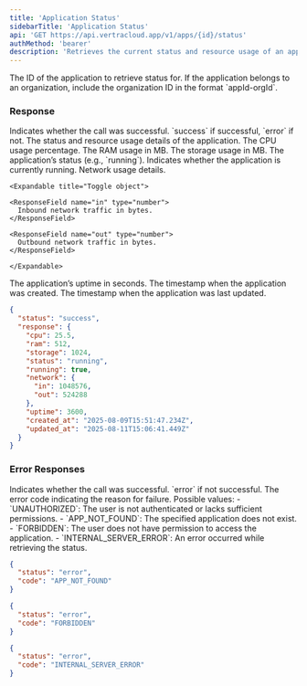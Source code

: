 ```yaml
---
title: 'Application Status'
sidebarTitle: 'Application Status'
api: 'GET https://api.vertracloud.app/v1/apps/{id}/status'
authMethod: 'bearer'
description: 'Retrieves the current status and resource usage of an application by its ID.'
---
```


<ParamField path="id" type="string" required>
  The ID of the application to retrieve status for. If the application belongs to an organization, include the organization ID in the format `appId-orgId`.
</ParamField>

### Response

<ResponseField name="status" type="string">
  Indicates whether the call was successful. `success` if successful, `error` if not.
</ResponseField>

<ResponseField name="response" type="object">
  The status and resource usage details of the application.

  <Expandable title="Toggle object">

  <ResponseField name="cpu" type="number">
    The CPU usage percentage.
  </ResponseField>

  <ResponseField name="ram" type="number">
    The RAM usage in MB.
  </ResponseField>

  <ResponseField name="storage" type="number">
    The storage usage in MB.
  </ResponseField>

  <ResponseField name="status" type="string">
    The application’s status (e.g., `running`).
  </ResponseField>

  <ResponseField name="running" type="boolean">
    Indicates whether the application is currently running.
  </ResponseField>

  <ResponseField name="network" type="object">
    Network usage details.

    <Expandable title="Toggle object">

    <ResponseField name="in" type="number">
      Inbound network traffic in bytes.
    </ResponseField>

    <ResponseField name="out" type="number">
      Outbound network traffic in bytes.
    </ResponseField>

    </Expandable>
  </ResponseField>

  <ResponseField name="uptime" type="number">
    The application’s uptime in seconds.
  </ResponseField>

  <ResponseField name="created_at" type="string" format="date-time">
    The timestamp when the application was created.
  </ResponseField>

  <ResponseField name="updated_at" type="string" format="date-time">
    The timestamp when the application was last updated.
  </ResponseField>

  </Expandable>
</ResponseField>

<ResponseExample>

```json Response
{
  "status": "success",
  "response": {
    "cpu": 25.5,
    "ram": 512,
    "storage": 1024,
    "status": "running",
    "running": true,
    "network": {
      "in": 1048576,
      "out": 524288
    },
    "uptime": 3600,
    "created_at": "2025-08-09T15:51:47.234Z",
    "updated_at": "2025-08-11T15:06:41.449Z"
  }
}
```

</ResponseExample>

### Error Responses

<ResponseField name="status" type="string">
  Indicates whether the call was successful. `error` if not successful.
</ResponseField>

<ResponseField name="code" type="string">
  The error code indicating the reason for failure. Possible values:
  - `UNAUTHORIZED`: The user is not authenticated or lacks sufficient permissions.
  - `APP_NOT_FOUND`: The specified application does not exist.
  - `FORBIDDEN`: The user does not have permission to access the application.
  - `INTERNAL_SERVER_ERROR`: An error occurred while retrieving the status.
</ResponseField>

<ResponseExample>

```json Error Response (404)
{
  "status": "error",
  "code": "APP_NOT_FOUND"
}
```

```json Error Response (401)
{
  "status": "error",
  "code": "FORBIDDEN"
}
```

```json Error Response (500)
{
  "status": "error",
  "code": "INTERNAL_SERVER_ERROR"
}
```

</ResponseExample>